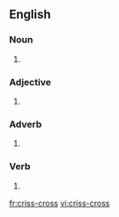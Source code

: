 ==English==

===Noun===
{{en-noun|es}}
#{{alternative spelling of|[[crisscross]]}}

===Adjective===
{{en-adj}}
#{{alternative spelling of|[[crisscross]]}}

===Adverb===
{{en-adv}}

#{{alternative spelling of|[[crisscross]]}}

===Verb===
{{en-verb|crisscross|es}}

#{{alternative spelling of|[[crisscross]]}}

[[fr:criss-cross]]
[[vi:criss-cross]]